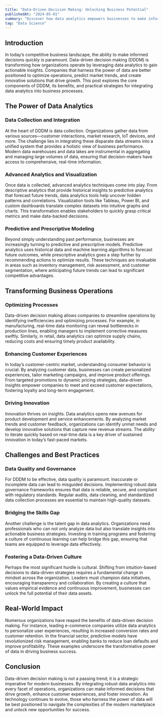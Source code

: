 ```yaml
---
title: "Data-Driven Decision Making: Unlocking Business Potential"
publishedAt: "2024-05-01"
summary: "Discover how data analytics empowers businesses to make informed decisions, drive innovation, and unlock new revenue streams through actionable insights."
tag: "Data Science"
---
```


## Introduction

In today’s competitive business landscape, the ability to make informed decisions quickly is paramount. Data-driven decision making (DDDM) is transforming how organizations operate by leveraging data analytics to gain actionable insights. Companies that harness the power of data are better positioned to optimize operations, predict market trends, and create innovative solutions that drive growth. This post explores the core components of DDDM, its benefits, and practical strategies for integrating data analytics into business processes.

## The Power of Data Analytics

### Data Collection and Integration

At the heart of DDDM is data collection. Organizations gather data from various sources—customer interactions, market research, IoT devices, and more. The challenge lies in integrating these disparate data streams into a unified system that provides a holistic view of business performance. Modern data warehouses and data lakes are instrumental in aggregating and managing large volumes of data, ensuring that decision-makers have access to comprehensive, real-time information.

### Advanced Analytics and Visualization

Once data is collected, advanced analytics techniques come into play. From descriptive analytics that provide historical insights to predictive analytics that forecast future trends, data analytics tools help uncover hidden patterns and correlations. Visualization tools like Tableau, Power BI, and custom dashboards translate complex datasets into intuitive graphs and charts. This transformation enables stakeholders to quickly grasp critical metrics and make data-backed decisions.

### Predictive and Prescriptive Modeling

Beyond simply understanding past performance, businesses are increasingly turning to predictive and prescriptive models. Predictive analytics uses historical data and machine learning algorithms to forecast future outcomes, while prescriptive analytics goes a step further by recommending actions to optimize results. These techniques are invaluable in areas such as inventory management, risk assessment, and customer segmentation, where anticipating future trends can lead to significant competitive advantages.

## Transforming Business Operations

### Optimizing Processes

Data-driven decision making allows companies to streamline operations by identifying inefficiencies and optimizing processes. For example, in manufacturing, real-time data monitoring can reveal bottlenecks in production lines, enabling managers to implement corrective measures swiftly. Similarly, in retail, data analytics can optimize supply chains, reducing costs and ensuring timely product availability.

### Enhancing Customer Experiences

In today’s customer-centric market, understanding consumer behavior is crucial. By analyzing customer data, businesses can create personalized experiences, tailor marketing campaigns, and improve product offerings. From targeted promotions to dynamic pricing strategies, data-driven insights empower companies to meet and exceed customer expectations, fostering loyalty and long-term engagement.

### Driving Innovation

Innovation thrives on insights. Data analytics opens new avenues for product development and service enhancements. By analyzing market trends and customer feedback, organizations can identify unmet needs and develop innovative solutions that capture new revenue streams. The ability to iterate quickly based on real-time data is a key driver of sustained innovation in today’s fast-paced markets.

## Challenges and Best Practices

### Data Quality and Governance

For DDDM to be effective, data quality is paramount. Inaccurate or incomplete data can lead to misguided decisions. Implementing robust data governance frameworks ensures that data is reliable, secure, and compliant with regulatory standards. Regular audits, data cleaning, and standardized data collection processes are essential to maintain high-quality datasets.

### Bridging the Skills Gap

Another challenge is the talent gap in data analytics. Organizations need professionals who can not only analyze data but also translate insights into actionable business strategies. Investing in training programs and fostering a culture of continuous learning can help bridge this gap, ensuring that teams are equipped to leverage data effectively.

### Fostering a Data-Driven Culture

Perhaps the most significant hurdle is cultural. Shifting from intuition-based decisions to data-driven strategies requires a fundamental change in mindset across the organization. Leaders must champion data initiatives, encouraging transparency and collaboration. By creating a culture that values empirical evidence and continuous improvement, businesses can unlock the full potential of their data assets.

## Real-World Impact

Numerous organizations have reaped the benefits of data-driven decision making. For instance, leading e-commerce companies utilize data analytics to personalize user experiences, resulting in increased conversion rates and customer retention. In the financial sector, predictive models have revolutionized risk management, enabling banks to reduce loan defaults and improve profitability. These examples underscore the transformative power of data in driving business success.

## Conclusion

Data-driven decision making is not a passing trend; it is a strategic imperative for modern businesses. By integrating robust data analytics into every facet of operations, organizations can make informed decisions that drive growth, enhance customer experiences, and foster innovation. As technology continues to evolve, those who harness the power of data will be best positioned to navigate the complexities of the modern marketplace and unlock new opportunities for success.
